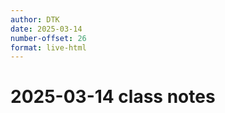```yaml
---
author: DTK
date: 2025-03-14
number-offset: 26
format: live-html
---
```


# 2025-03-14 class notes




